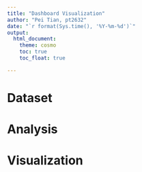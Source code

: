 ```yaml
---
title: "Dashboard Visualization"
author: "Pei Tian, pt2632"
date: "`r format(Sys.time(), '%Y-%m-%d')`"
output: 
  html_document:
    theme: cosmo
    toc: true
    toc_float: true

---
```


# Dataset

# Analysis

# Visualization
